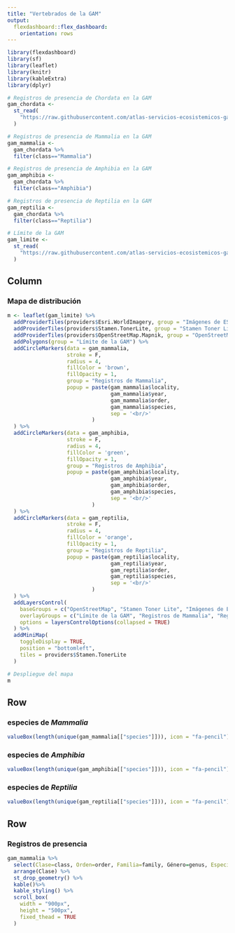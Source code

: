 ```yaml
---
title: "Vertebrados de la GAM"
output: 
  flexdashboard::flex_dashboard:
    orientation: rows
---
```


```r
library(flexdashboard)
library(sf)
library(leaflet)
library(knitr)
library(kableExtra)
library(dplyr)

# Registros de presencia de Chordata en la GAM
gam_chordata <- 
  st_read(
    "https://raw.githubusercontent.com/atlas-servicios-ecosistemicos-gam/datos/master/biodiversidad/presencia/gam_chordata.geojson"
  )

# Registros de presencia de Mammalia en la GAM
gam_mammalia <- 
  gam_chordata %>%
  filter(class=="Mammalia")

# Registros de presencia de Amphibia en la GAM
gam_amphibia <- 
  gam_chordata %>%
  filter(class=="Amphibia")

# Registros de presencia de Reptilia en la GAM
gam_reptilia <- 
  gam_chordata %>%
  filter(class=="Reptilia")

# Límite de la GAM
gam_limite <-
  st_read(
    "https://raw.githubusercontent.com/atlas-servicios-ecosistemicos-gam/datos/master/limite/gam_limite.geojson"
  )
```

Column {.sidebar data-width=600}
-----------------------------------------------------------------------

### Mapa de distribución

```r
m <- leaflet(gam_limite) %>% 
  addProviderTiles(providers$Esri.WorldImagery, group = "Imágenes de ESRI") %>% 
  addProviderTiles(providers$Stamen.TonerLite, group = "Stamen Toner Lite") %>%
  addProviderTiles(providers$OpenStreetMap.Mapnik, group = "OpenStreetMap") %>%
  addPolygons(group = "Límite de la GAM") %>%
  addCircleMarkers(data = gam_mammalia,
                   stroke = F,
                   radius = 4,
                   fillColor = 'brown',
                   fillOpacity = 1,
                   group = "Registros de Mammalia",
                   popup = paste(gam_mammalia$locality, 
                                 gam_mammalia$year, 
                                 gam_mammalia$order,
                                 gam_mammalia$species,
                                 sep = '<br/>'
                           )
  ) %>%
  addCircleMarkers(data = gam_amphibia,
                   stroke = F,
                   radius = 4,
                   fillColor = 'green',
                   fillOpacity = 1,
                   group = "Registros de Amphibia",
                   popup = paste(gam_amphibia$locality, 
                                 gam_amphibia$year, 
                                 gam_amphibia$order,
                                 gam_amphibia$species,
                                 sep = '<br/>'
                           )
  ) %>%  
  addCircleMarkers(data = gam_reptilia,
                   stroke = F,
                   radius = 4,
                   fillColor = 'orange',
                   fillOpacity = 1,
                   group = "Registros de Reptilia",
                   popup = paste(gam_reptilia$locality, 
                                 gam_reptilia$year, 
                                 gam_reptilia$order,
                                 gam_reptilia$species,
                                 sep = '<br/>'
                           )
  ) %>%    
  addLayersControl(
    baseGroups = c("OpenStreetMap", "Stamen Toner Lite", "Imágenes de ESRI"),
    overlayGroups = c("Límite de la GAM", "Registros de Mammalia", "Registros de Amphibia", "Registros de Reptilia"),
    options = layersControlOptions(collapsed = TRUE)    
  ) %>%
  addMiniMap(
    toggleDisplay = TRUE,
    position = "bottomleft",
    tiles = providers$Stamen.TonerLite
  )

# Despliegue del mapa
m
```

Row {data-height=200}
-------------------------------------
### especies de _Mammalia_
```r
valueBox(length(unique(gam_mammalia[["species"]])), icon = "fa-pencil")
```

### especies de _Amphibia_
```r
valueBox(length(unique(gam_amphibia[["species"]])), icon = "fa-pencil")
```

### especies de _Reptilia_
```r
valueBox(length(unique(gam_reptilia[["species"]])), icon = "fa-pencil")
```

Row {data-height=800}
-------------------------------------
### Registros de presencia
```r
gam_mammalia %>%
  select(Clase=class, Orden=order, Familia=family, Género=genus, Especie=species, Año=year, Localidad=locality) %>%
  arrange(Clase) %>%
  st_drop_geometry() %>%
  kable()%>%
  kable_styling() %>%
  scroll_box(
    width = "900px", 
    height = "500px", 
    fixed_thead = TRUE
  )
```

